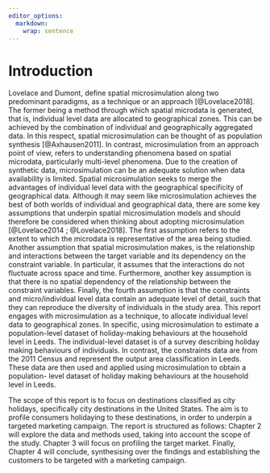 ```yaml
---
editor_options: 
  markdown: 
    wrap: sentence
---
```


# Introduction {#intro}

Lovelace and Dumont, define spatial microsimulation along two predominant paradigms, as a technique or an approach [@Lovelace2018]. The former being a method through which spatial microdata is generated, that is, individual level data are allocated to geographical zones. This can be achieved by the combination of individual and geographically aggregated data. In this respect, spatial microsimulation can be thought of as population synthesis [@Axhausen2011]. In contrast, microsimulation from an approach point of view, refers to understanding phenomena based on spatial microdata, particularly multi-level phenomena. Due to the creation of synthetic data, microsimulation can be an adequate solution when data availability is limited. Spatial microsimulation seeks to merge the advantages of individual level data with the geographical specificity of geographical data. Although it may seem like microsimulation achieves the best of both worlds of individual and geographical data, there are some key assumptions that underpin spatial microsimulation models and should therefore be considered when thinking about adopting microsimulation [@Lovelace2014 ; @Lovelace2018].
The first assumption refers to the extent to which the microdata is representative of the area being studied.
Another assumption that spatial microsimulation makes, is the relationship and interactions between the target variable and its dependency on the constraint variable.
In particular, it assumes that the interactions do not fluctuate across space and time.
Furthermore, another key assumption is that there is no spatial dependency of the relationship between the constraint variables.
Finally, the fourth assumption is that the constraints and micro/individual level data contain an adequate level of detail, such that they can reproduce the diversity of individuals in the study area. This report engages with microsimulation as a technique, to allocate individual level data to geographical zones.
In specific, using microsimulation to estimate a population-level dataset of holiday-making behaviours at the household level in Leeds.
The individual-level dataset is of a survey describing holiday making behaviours of individuals.
In contrast, the constraints data are from the 2011 Census and represent the output area classification in Leeds.
These data are then used and applied using microsimulation to obtain a population- level dataset of holiday making behaviours at the household level in Leeds. 

The scope of this report is to focus on destinations classified as city holidays, specifically city destinations in the United States.
The aim is to profile consumers holidaying to these destinations, in order to underpin a targeted marketing campaign.
The report is structured as follows: Chapter 2 will explore the data and methods used, taking into account the scope of the study. Chapter 3 will focus on profiling the target market. Finally, Chapter 4 will conclude, synthesising over the findings and establishing the customers to be targeted with a marketing campaign.
